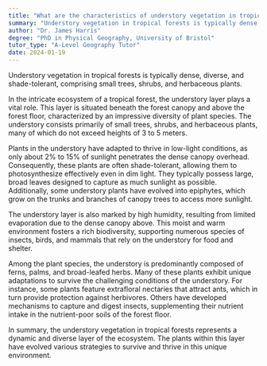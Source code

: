 ```yaml
---
title: "What are the characteristics of understory vegetation in tropical forests?"
summary: "Understory vegetation in tropical forests is typically dense, diverse, shade-tolerant, and consists of small trees, shrubs, and herbaceous plants."
author: "Dr. James Harris"
degree: "PhD in Physical Geography, University of Bristol"
tutor_type: "A-Level Geography Tutor"
date: 2024-01-19
---
```


Understory vegetation in tropical forests is typically dense, diverse, and shade-tolerant, comprising small trees, shrubs, and herbaceous plants.

In the intricate ecosystem of a tropical forest, the understory layer plays a vital role. This layer is situated beneath the forest canopy and above the forest floor, characterized by an impressive diversity of plant species. The understory consists primarily of small trees, shrubs, and herbaceous plants, many of which do not exceed heights of $3$ to $5$ meters.

Plants in the understory have adapted to thrive in low-light conditions, as only about $2\%$ to $15\%$ of sunlight penetrates the dense canopy overhead. Consequently, these plants are often shade-tolerant, allowing them to photosynthesize effectively even in dim light. They typically possess large, broad leaves designed to capture as much sunlight as possible. Additionally, some understory plants have evolved into epiphytes, which grow on the trunks and branches of canopy trees to access more sunlight.

The understory layer is also marked by high humidity, resulting from limited evaporation due to the dense canopy above. This moist and warm environment fosters a rich biodiversity, supporting numerous species of insects, birds, and mammals that rely on the understory for food and shelter.

Among the plant species, the understory is predominantly composed of ferns, palms, and broad-leafed herbs. Many of these plants exhibit unique adaptations to survive the challenging conditions of the understory. For instance, some plants feature extrafloral nectaries that attract ants, which in turn provide protection against herbivores. Others have developed mechanisms to capture and digest insects, supplementing their nutrient intake in the nutrient-poor soils of the forest floor.

In summary, the understory vegetation in tropical forests represents a dynamic and diverse layer of the ecosystem. The plants within this layer have evolved various strategies to survive and thrive in this unique environment.
    